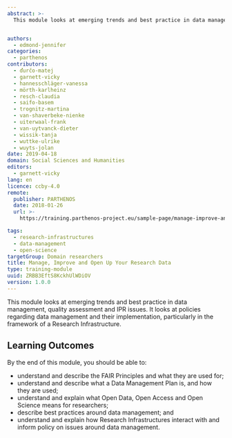 ```yaml
---
abstract: >-
  This module looks at emerging trends and best practice in data management, quality assessment and IPR issues. It looks at policies regarding data management and their implementation, particularly in the framework of a Research Infrastructure.


authors:
  - edmond-jennifer
categories:
  - parthenos
contributors:
  - ďurčo-matej
  - garnett-vicky
  - hannesschläger-vanessa
  - mörth-karlheinz
  - resch-claudia
  - saifo-basem
  - trognitz-martina
  - van-shaverbeke-nienke
  - uiterwaal-frank
  - van-uytvanck-dieter
  - wissik-tanja
  - wuttke-ulrike
  - wuyts-jolan
date: 2019-04-18
domain: Social Sciences and Humanities
editors:
  - garnett-vicky
lang: en
licence: ccby-4.0
remote:
  publisher: PARTHENOS
  date: 2018-01-26
  url: >-
    https://training.parthenos-project.eu/sample-page/manage-improve-and-open-up-your-research-and-data/

tags:
  - research-infrastructures
  - data-management
  - open-science
targetGroup: Domain researchers
title: Manage, Improve and Open Up Your Research Data
type: training-module
uuid: ZRBB3EftS8KckhUlWDiOV
version: 1.0.0
---
```


This module looks at emerging trends and best practice in data management, quality assessment and IPR issues. It looks at policies regarding data management and their implementation, particularly in the framework of a Research Infrastructure.

## Learning Outcomes

By the end of this module, you should be able to:

* understand and describe the FAIR Principles and what they are used for;
* understand and describe what a Data Management Plan is, and how they are used;
* understand and explain what Open Data, Open Access and Open Science means for researchers;
* describe best practices around data management; and
* understand and explain how Research Infrastructures interact with and inform policy on issues around data management.

<ExternalResource title="Interested in learning more?" subtitle="Check out Manage, Improve and Open Up Your Research Data on PARTHENOS" url="http://training.parthenos-project.eu/sample-page/manage-improve-and-open-up-your-research-and-data/" />
